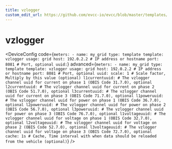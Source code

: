 ```yaml
---
title: vzlogger
custom_edit_url: https://github.com/evcc-io/evcc/blob/master/templates/definition/meter/vzlogger.yaml
---
```



# vzlogger

<DeviceFeatures features="" />

<DeviceConfig code={`meters:
    - name: my_grid
      type: template
      template: vzlogger
      usage: grid
      host: 192.0.2.2 # IP address or hostname
      port: 8081 # Port, optional
      uuid:`} advanced={`meters:
    - name: my_grid
      type: template
      template: vzlogger
      usage: grid
      host: 192.0.2.2 # IP address or hostname
      port: 8081 # Port, optional
      uuid:
      scale: 1 # Scale factor, Multiply by this value (optional)
      l1currentuuid: # The vzlogger channel uuid for current on phase 1 (OBIS Code 31.7.0), optional
      l2currentuuid: # The vzlogger channel uuid for current on phase 2 (OBIS Code 51.7.0), optional
      l3currentuuid: # The vzlogger channel uuid for current on phase 3 (OBIS Code 71.7.0), optional
      l1poweruuid: # The vzlogger channel uuid for power on phase 1 (OBIS Code 36.7.0), optional
      l2poweruuid: # The vzlogger channel uuid for power on phase 2 (OBIS Code 56.7.0), optional
      l3poweruuid: # The vzlogger channel uuid for power on phase 3 (OBIS Code 76.7.0), optional
      l1voltageuuid: # The vzlogger channel uuid for voltage on phase 1 (OBIS Code 32.7.0), optional
      l2voltageuuid: # The vzlogger channel uuid for voltage on phase 2 (OBIS Code 52.7.0), optional
      l3voltageuuid: # The vzlogger channel uuid for voltage on phase 3 (OBIS Code 72.7.0), optional
      cache: 1s # Cache, Time interval with when data should be reloaded from the vehicle (optional)`} />

